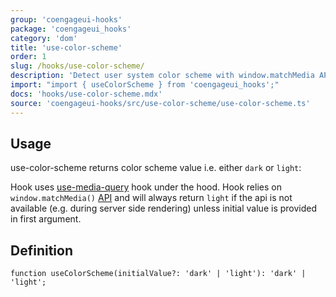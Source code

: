 ```yaml
---
group: 'coengageui-hooks'
package: 'coengageui_hooks'
category: 'dom'
title: 'use-color-scheme'
order: 1
slug: /hooks/use-color-scheme/
description: 'Detect user system color scheme with window.matchMedia API'
import: "import { useColorScheme } from 'coengageui_hooks';"
docs: 'hooks/use-color-scheme.mdx'
source: 'coengageui-hooks/src/use-color-scheme/use-color-scheme.ts'
---
```



## Usage

use-color-scheme returns color scheme value i.e. either `dark` or `light`:

<Demo data={HooksDemos.useColorSchemeDemo} />

Hook uses [use-media-query](/hooks/use-media-query/) hook under the hood.
Hook relies on `window.matchMedia()` [API](https://developer.mozilla.org/en-US/docs/Web/API/Window/matchMedia)
and will always return `light` if the api is not available (e.g. during server side rendering) unless initial value is provided in first argument.

## Definition

```tsx
function useColorScheme(initialValue?: 'dark' | 'light'): 'dark' | 'light';
```
